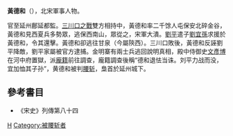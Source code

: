 '''黃德和'''（{{bd|?||?||}}），北宋軍事人物。

官至延州鄜延都監。[[三川口之戰|三川口之戰]]雙方相持中，黃德和率二千馀人屯保安北碎金谷，黃德和見西夏兵多勢眾，逃保西南山，眾從之，宋軍大潰。[[刘平_(宋朝)|劉平]]遣子[[劉宜孫|劉宜孫]]求援於黃德和，令其還擊。黃德和卻逃往甘泉（今屬陝西）。三川口敗後，黃德和反誣劉平降敵，劉平家屬被官方逮捕。金明寨有兩士兵逃回說明真相，殿中侍御史[[文彥博|文彥博]]在河中府置獄，派[[龐籍|龐籍]]前往調查，龐籍調查後稱“德和退怯当诛。刘平力战而没，宜加恤其子孙”，黄德和被判[[腰斩|腰斩]]，梟首於延州城下。

==參考書目==
* 《宋史》列傳第八十四
[[Category:宋朝軍事人物|H]]
[[Category:被腰斩者|Category:被腰斩者]]